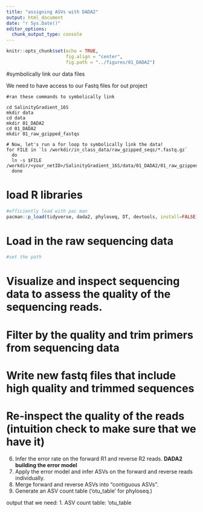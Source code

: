```yaml
---
title: "assigning ASVs with DADA2"
output: html_document
date: "r Sys.Date()"
editor_options: 
  chunk_output_type: console
---
```




```r
knitr::opts_chunk$set(echo = TRUE,
                      fig.align = "center",
                      fig.path = "../figures/01_DADA2")
```

#symbolically link our data files

We need to have access to our Fastq files for out project
```
#ran these commands to symbolically link

cd SalinityGradient_16S
mkdir data
cd data
mkdir 01_DADA2
cd 01_DADA2
mkdir 01_raw_gzipped_fastqs

# Now, let's run a for loop to symbolically link the data! 
for FILE in `ls /workdir/in_class_data/raw_gzipped_seqs/*.fastq.gz`
  do
  ln -s $FILE /workdir/<your_netID>/SalinityGradient_16S/data/01_DADA2/01_raw_gzipped_fastqs/
  done
```

# load R libraries
```r
#efficiently load with pac man
pacman::p_load(tidyverse, dada2, phyloseq, DT, devtools, install=FALSE)
```

# Load in the raw sequencing data
```r
#set the path

```


# Visualize and inspect sequencing data to assess the quality of the sequencing reads.

# Filter by the quality and trim primers from sequencing data

# Write new fastq files that include high quality and trimmed sequences 

# Re-inspect the quality of the reads (intuition check to make sure that we have it)

6. Infer the error rate on the forward R1 and reverse R2 reads.
**DADA2 building the error model**
7. Apply the error model and infer ASVs on the forward and reverse reads individually.
8. Merge forward and reverse ASVs into "contiguous ASVs".
9. Generate an ASV count table ('otu_table' for phyloseq.)


output that we need:
1. ASV count table: 'otu_table
